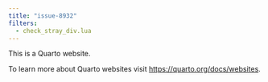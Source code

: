 ```yaml
---
title: "issue-8932"
filters:
  - check_stray_div.lua
---
```


This is a Quarto website.

To learn more about Quarto websites visit <https://quarto.org/docs/websites>.
